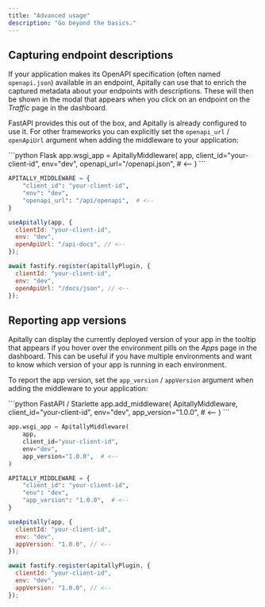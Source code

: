```yaml
---
title: "Advanced usage"
description: "Go beyond the basics."
---
```


## Capturing endpoint descriptions

If your application makes its OpenAPI specification (often named `openapi.json`) available in an endpoint, Apitally can use that to enrich the captured metadata about your endpoints with descriptions.
These will then be shown in the modal that appears when you click on an endpoint on the _Traffic_ page in the dashboard.

FastAPI provides this out of the box, and Apitally is already configured to use it.
For other frameworks you can explicitly set the `openapi_url` / `openApiUrl` argument when adding the middleware to your application:

<CodeGroup>
```python Flask
app.wsgi_app = ApitallyMiddleware(
    app,
    client_id="your-client-id",
    env="dev",
    openapi_url="/openapi.json",  # <--
)
```

```python Django
APITALLY_MIDDLEWARE = {
    "client_id": "your-client-id",
    "env": "dev",
    "openapi_url": "/api/openapi",  # <--
}
```

```javascript Express / Koa
useApitally(app, {
  clientId: "your-client-id",
  env: "dev",
  openApiUrl: "/api-docs", // <--
});
```

```javascript Fastify
await fastify.register(apitallyPlugin, {
  clientId: "your-client-id",
  env: "dev",
  openApiUrl: "/docs/json", // <--
});
```
</CodeGroup>

## Reporting app versions

Apitally can display the currently deployed version of your app in the tooltip that appears if you hover over the environment pills on the _Apps_ page in the dashboard.
This can be useful if you have multiple environments and want to know which version of your app is running in each environment.

To report the app version, set the `app_version` / `appVersion` argument when adding the middleware to your application:

<CodeGroup>
```python FastAPI / Starlette
app.add_middleware(
    ApitallyMiddleware,
    client_id="your-client-id",
    env="dev",
    app_version="1.0.0",  # <--
)
```

```python Flask
app.wsgi_app = ApitallyMiddleware(
    app,
    client_id="your-client-id",
    env="dev",
    app_version="1.0.0",  # <--
)
```

```python Django
APITALLY_MIDDLEWARE = {
    "client_id": "your-client-id",
    "env": "dev",
    "app_version": "1.0.0",  # <--
}
```

```javascript Express / Koa
useApitally(app, {
  clientId: "your-client-id",
  env: "dev",
  appVersion: "1.0.0", // <--
});
```

```javascript Fastify
await fastify.register(apitallyPlugin, {
  clientId: "your-client-id",
  env: "dev",
  appVersion: "1.0.0", // <--
});
```
</CodeGroup>
